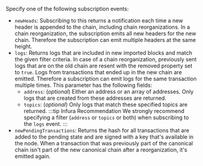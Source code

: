 Specify one of the following subscription events:

- `newHeads`: Subscribing to this returns a notification each time a new header is appended to the chain, including chain reorganizations. In a chain reorganization, the subscription emits all new headers for the new chain. Therefore the subscription can emit multiple headers at the same height.
- `logs`: Returns logs that are included in new imported blocks and match the given filter criteria. In case of a chain reorganization, previously sent logs that are on the old chain are resent with the removed property set to `true`. Logs from transactions that ended up in the new chain are emitted. Therefore a subscription can emit logs for the same transaction multiple times. This parameter has the following fields:
  - `address`: (_optional_) Either an address or an array of addresses. Only logs that are created from these addresses are returned.
  - `topics`: (_optional_) Only logs that match these specified topics are returned.
  :::tip Infura Recommendation
  We strongly recommend specifying a filter (`address` or `topics` or both) when subscribing to the `logs` event.
  :::
- `newPendingTransactions`: Returns the hash for all transactions that are added to the pending state and are signed with a key that's available in the node. When a transaction that was previously part of the canonical chain isn't part of the new canonical chain after a reorganization, it's emitted again.
